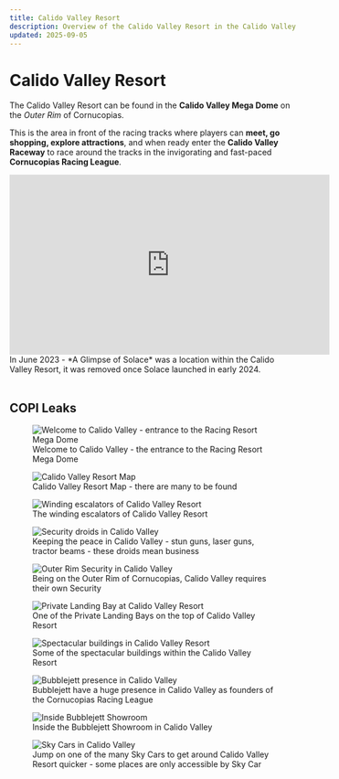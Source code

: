 ```yaml
---
title: Calido Valley Resort
description: Overview of the Calido Valley Resort in the Calido Valley Mega Dome, attractions, COPI Leaks, and racing league hub.
updated: 2025-09-05
---
```


# Calido Valley Resort

The Calido Valley Resort can be found in the **Calido Valley Mega Dome** on the *Outer Rim* of Cornucopias.

This is the area in front of the racing tracks where players can **meet, go shopping, explore attractions**, and when ready enter the **Calido Valley Raceway** to race around the tracks in the invigorating and fast-paced **Cornucopias Racing League**.

<iframe 
  width="560" 
  height="315" 
  src="https://www.youtube.com/embed/E8ftHH8bbxQ?si=hNVxTkrYRuLYlQ0b" 
  title="YouTube video player" 
  frameborder="0" 
  allow="accelerometer; autoplay; clipboard-write; encrypted-media; gyroscope; picture-in-picture; web-share" 
  referrerpolicy="strict-origin-when-cross-origin" 
  allowfullscreen
></iframe>

<figcaption>In June 2023 - *A Glimpse of Solace* was a location within the Calido Valley Resort, it was removed once Solace launched in early 2024.</figcaption>

</br>

## COPI Leaks

<figure>
  <img src="/images/themed-zones/calido-valley/resort/entrance.avif" alt="Welcome to Calido Valley - entrance to the Racing Resort Mega Dome" />
  <figcaption>Welcome to Calido Valley - the entrance to the Racing Resort Mega Dome</figcaption>
</figure>

<figure>
  <img src="/images/themed-zones/calido-valley/resort/map.avif" alt="Calido Valley Resort Map" />
  <figcaption>Calido Valley Resort Map - there are many to be found</figcaption>
</figure>

<figure>
  <img src="/images/themed-zones/calido-valley/resort/escalators.avif" alt="Winding escalators of Calido Valley Resort" />
  <figcaption>The winding escalators of Calido Valley Resort</figcaption>
</figure>

<figure>
  <img src="/images/themed-zones/calido-valley/resort/security-droids.avif" alt="Security droids in Calido Valley" />
  <figcaption>Keeping the peace in Calido Valley - stun guns, laser guns, tractor beams - these droids mean business</figcaption>
</figure>

<figure>
  <img src="/images/themed-zones/calido-valley/resort/security.avif" alt="Outer Rim Security in Calido Valley" />
  <figcaption>Being on the Outer Rim of Cornucopias, Calido Valley requires their own Security</figcaption>
</figure>

<figure>
  <img src="/images/themed-zones/calido-valley/resort/landing-bay.avif" alt="Private Landing Bay at Calido Valley Resort" />
  <figcaption>One of the Private Landing Bays on the top of Calido Valley Resort</figcaption>
</figure>

<figure>
  <img src="/images/themed-zones/calido-valley/resort/buildings.avif" alt="Spectacular buildings in Calido Valley Resort" />
  <figcaption>Some of the spectacular buildings within the Calido Valley Resort</figcaption>
</figure>

<figure>
  <img src="/images/themed-zones/calido-valley/resort/bubblejett-presence.avif" alt="Bubblejett presence in Calido Valley" />
  <figcaption>Bubblejett have a huge presence in Calido Valley as founders of the Cornucopias Racing League</figcaption>
</figure>

<figure>
  <img src="/images/themed-zones/calido-valley/resort/bubblejett-showroom.avif" alt="Inside Bubblejett Showroom" />
  <figcaption>Inside the Bubblejett Showroom in Calido Valley</figcaption>
</figure>

<figure>
  <img src="/images/themed-zones/calido-valley/resort/sky-cars.avif" alt="Sky Cars in Calido Valley" />
  <figcaption>Jump on one of the many Sky Cars to get around Calido Valley Resort quicker - some places are only accessible by Sky Car</figcaption>
</figure>

